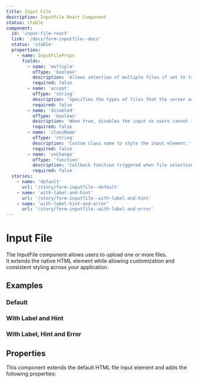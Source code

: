 ```yaml
---
title: Input File
description: InputFile React Component
status: stable
component:
  id: 'input-file-react'
  link: '/docs/form-inputfile--docs'
  status: 'stable'
  properties:
    - name: InputFileProps
      fields:
        - name: 'multiple'
          ofType: 'boolean'
          description: 'Allows selection of multiple files if set to true.'
          required: false
        - name: 'accept'
          ofType: 'string'
          description: 'Specifies the types of files that the server accepts (e.g., .jpg, .pdf, image/*).'
          required: false
        - name: 'disabled'
          ofType: 'boolean'
          description: 'When true, disables the input so users cannot interact with it.'
          required: false
        - name: 'className'
          ofType: 'string'
          description: 'Custom class name to style the input element.'
          required: false
        - name: 'onChange'
          ofType: 'function'
          description: 'Callback function triggered when file selection changes.'
          required: false
  stories:
    - name: 'default'
      url: '/story/form-inputfile--default'
    - name: 'with-label-and-hint'
      url: '/story/form-inputfile--with-label-and-hint'
    - name: 'with-label-hint-and-error'
      url: '/story/form-inputfile--with-label-and-error'
---
```


# Input File

The InputFile component allows users to upload one or more files.  
It extends the native HTML element while allowing customization and consistent styling across your application.

<Section current="react">

<ComponentPreview>
  <InputFile />
</ComponentPreview>

## Examples

### Default

<StorybookFrame
  heightClassName="h-max"
  componentId="input-file-react"
  story="default"
/>

### With Label and Hint

<StorybookFrame
  heightClassName="h-max"
  componentId="input-file-react"
  story="with-label-and-hint"
/>

### With Label, Hint and Error

<StorybookFrame
  heightClassName="h-max"
  componentId="input-file-react"
  story="with-label-hint-and-error"
/>

## Properties

This component extends the default HTML file input element and adds the following properties:

<ComponentPropertiesTable componentId="input-file-react" />

</Section>
